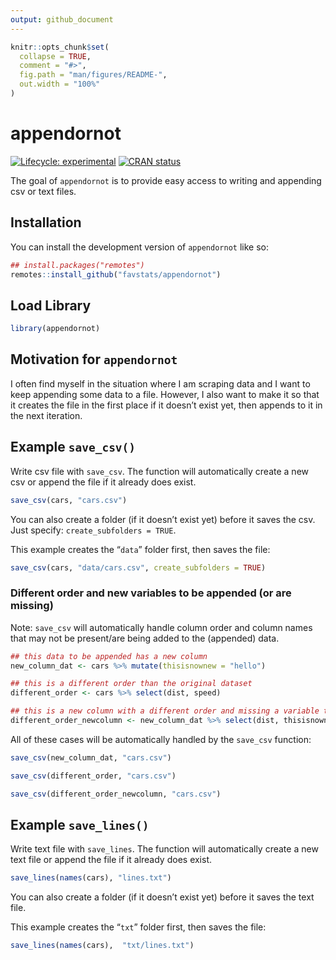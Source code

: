 ```yaml
---
output: github_document
---
```


<!-- README.md is generated from README.Rmd. Please edit that file -->

```r
knitr::opts_chunk$set(
  collapse = TRUE,
  comment = "#>",
  fig.path = "man/figures/README-",
  out.width = "100%"
)
```

# appendornot

<!-- badges: start -->
[![Lifecycle: experimental](https://img.shields.io/badge/lifecycle-experimental-orange.svg)](https://lifecycle.r-lib.org/articles/stages.html#experimental)
[![CRAN status](https://www.r-pkg.org/badges/version/appendornot)](https://CRAN.R-project.org/package=appendornot)
<!-- badges: end -->

The goal of `appendornot` is to provide easy access to writing and appending csv or text files.

## Installation

You can install the development version of `appendornot` like so:

``` r
## install.packages("remotes")
remotes::install_github("favstats/appendornot")
```

## Load Library


```r
library(appendornot)

```

## Motivation for `appendornot`

I often find myself in the situation where I am scraping data and I want to keep appending some data to a file. However, I also want to make it so that it creates the file in the first place if it doesn't exist yet, then appends to it in the next iteration.

## Example `save_csv()`


Write csv file with `save_csv`. The function will automatically create a new csv or append the file if it already does exist.


``` r
save_csv(cars, "cars.csv")
```

You can also create a folder (if it doesn't exist yet) before it saves the csv. Just specify: `create_subfolders = TRUE`.

This example creates the "`data`" folder first, then saves the file:

``` r
save_csv(cars, "data/cars.csv", create_subfolders = TRUE)
```

### Different order and new variables to be appended (or are missing)

Note: `save_csv` will automatically handle column order and column names that may not be present/are being added to the (appended) data.

``` r
## this data to be appended has a new column 
new_column_dat <- cars %>% mutate(thisisnownew = "hello")

## this is a different order than the original dataset
different_order <- cars %>% select(dist, speed)

## this is a new column with a different order and missing a variable that is already there
different_order_newcolumn <- new_column_dat %>% select(dist, thisisnownew)

```

All of these cases will be automatically handled by the `save_csv` function:

``` r
save_csv(new_column_dat, "cars.csv")
```

``` r
save_csv(different_order, "cars.csv")
```

``` r
save_csv(different_order_newcolumn, "cars.csv")
```

## Example `save_lines()`


Write text file with `save_lines`. The function will automatically create a new text file or append the file if it already does exist.


``` r
save_lines(names(cars), "lines.txt")
```

You can also create a folder (if it doesn't exist yet) before it saves the text file.

This example creates the "`txt`" folder first, then saves the file:

``` r
save_lines(names(cars),  "txt/lines.txt")
```

